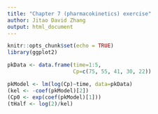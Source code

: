 ```yaml
---
title: "Chapter 7 (pharmacokinetics) exercise"
author: Jitao David Zhang
output: html_document
---
```


```r
knitr::opts_chunk$set(echo = TRUE)
library(ggplot2)
```


```r
pkData <- data.frame(time=1:5,
                     Cp=c(75, 55, 41, 30, 22))

pkModel <- lm(log(Cp)~time, data=pkData)
(kel <- -coef(pkModel)[2])
(Cp0 <- exp(coef(pkModel)[1]))
(tHalf <- log(2)/kel)
```


